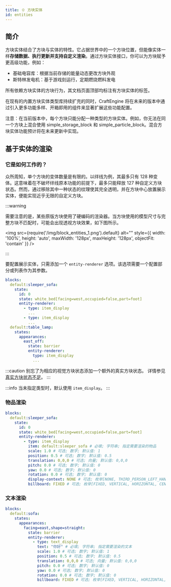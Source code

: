 ```yaml
---
title: 🫑 方块实体
id: entities
---
```



## 简介

方块实体结合了方块与实体的特性。它占据世界中的一个方块位置，但能像实体一样**存储数据、执行更新并支持自定义渲染**。通过方块实体接口，你可以为方块赋予更高级功能，例如：

- 基础电容库：根据当前存储的能量动态更改方块外观
- 斯特林发电机：基于游戏刻运行，定期燃烧燃料发电

所有依赖方块实体的方块行为，其文档页面顶部均标注有<Highlight color="#3B6B60">方块实体</Highlight>的标签。

在现有的内置方块实体类型库持续扩充的同时，CraftEngine 将在未来的版本中通过引入更多功能多样、开箱即用的组件来显著扩展这些功能配置。

注意：在当前版本中，每个方块只能分配一种类型的方块实体。例如，你无法在同一个方块上混合使用 simple_storage_block 和 simple_particle_block。混合方块实体功能预计将在未来更新中实现。

## 基于实体的渲染

### 它是如何工作的？

众所周知，单个方块的变体数量是有限的。以绊线为例，其最多只有 128 种变体。这意味着在不破坏绊线原本功能的前提下，最多只能释放 127 种自定义方块状态。然而，通过移除其中一种状态的纹理使其完全透明，并在方块中心放置展示实体，便能实现近乎无限的自定义方块。

:::warning

需要注意的是，某些原版方块使用了硬编码的渲染器。当方块使用的模型尺寸与完整方块不匹配时，可能会出现透视方块效果，如下图所示。

<img src={require('/img/block_entities_1.png').default} alt="" style={{ width: '100%', height: 'auto', maxWidth: '128px', maxHeight: '128px', objectFit: 'contain' }} />

:::

要配置展示实体，只需添加一个 `entity-renderer` 选项。该选项需要一个配置部分或列表作为其参数。

```yaml
blocks:
  default:sleeper_sofa:
    state:
      id: 0
      state: white_bed[facing=west,occupied=false,part=foot]
      entity-renderer:
        - type: item_display
          ...
        - type: item_display
          ...
  default:table_lamp:
    states:
      appearances:
        east_off:
          state: barrier
          entity-renderer:
            type: item_display
            ...
```

:::caution
别忘了为相应的视觉方块状态添加一个额外的真实方块状态。
详情参见[真实方块状态不足](states.mdx#真实方块状态不足)。
:::

:::info
当未指定类型时，默认使用 `item_display`。
:::

### 物品渲染

```yml
blocks:
  default:sleeper_sofa:
    state:
      id: 0
      state: white_bed[facing=west,occupied=false,part=foot]
      entity-renderer:
        - type: item_display
          item: default:sleeper_sofa # 必填; 字符串; 指定需要渲染的物品
          scale: 1.0 # 可选; 数字; 默认值: 1
          position: 0.5 # 可选; 数字; 默认值: 0.5
          translation: 0,0,0 # 可选; 向量; 默认值: 0,0,0
          pitch: 0.0 # 可选; 数字; 默认值: 0
          yaw: 0.0 # 可选; 数字; 默认值: 0
          rotation: 0.0 # 可选; 数字; 默认值: 0
          display-context: NONE # 可选; 枚举[NONE, THIRD_PERSON_LEFT_HAND, THIRD_PERSON_RIGHT_HAND, FIRST_PERSON_LEFT_HAND, FIRST_PERSON_RIGHT_HAND, HEAD, GUI, GROUND, FIXED, ON_SHELF]; 默认值: NONE
          billboard: FIXED # 可选; 枚举[FIXED, VERTICAL, HORIZONTAL, CENTER]; 默认值: FIXED
```

### 文本渲染

```yml
blocks:
  default:sofa:
    states:
      appearances:
        facing=east,shape=straight:
          state: barrier
          entity-renderer:
            - type: text_display
              text: "你好" # 必填; 字符串; 指定需要渲染的文本
              scale: 1.0 # 可选; 数字; 默认值: 1
              position: 0.5 # 可选; 数字; 默认值: 0.5
              translation: 0,0,0 # 可选; 向量; 默认值: 0,0,0
              pitch: 0.0 # 可选; 数字; 默认值: 0
              yaw: 0.0 # 可选; 数字; 默认值: 0
              rotation: 0.0 # 可选; 数字; 默认值: 0
              billboard: FIXED # 可选; 枚举[FIXED, VERTICAL, HORIZONTAL, CENTER]; 默认值: FIXED
```
